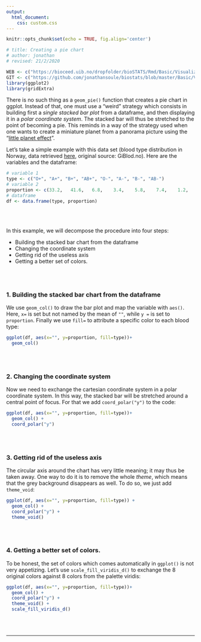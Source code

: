 ```yaml
---
output:
  html_document:
    css: custom.css
--- 
```


```r
knitr::opts_chunk$set(echo = TRUE, fig.align='center')

# title: Creating a pie chart
# author: jonathan
# revised: 21/2/2020 

WEB <- c("https://bioceed.uib.no/dropfolder/bioSTATS/Rmd/Basic/Visualizing/Simple/pie-chart.html")
GIT <- c("https://github.com/jonathansoule/biostats/blob/master/Basic/Visualizing/Simple/pie-chart.Rmd")
library(ggplot2)
library(gridExtra)
```
There is no such thing as a `geom_pie()` function that creates a pie chart in ggplot. Instead of that, one must use a "weird" strategy which consists in building first a *single stacked bar plot* from a dataframe, and then displaying it in a *polar coordinate system*. The stacked bar will thus be stretched to the point of becoming a pie. This reminds in a way of the strategy used when one wants to create a miniature planet from a panorama picture using the "[little planet effect](https://www.photographymad.com/pages/view/little-planet-photos-5-simple-steps-to-making-panorama-worlds){target="_blank"}".

Let's take a simple example with this data set (blood type distribution in Norway, data retrieved [here](https://en.wikipedia.org/wiki/Blood_type_distribution_by_country){target="_blank"}, original source: GiBlod.no). Here are the variables and the dataframe:
```r
# variable 1
type <- c("O+", "A+", "B+", "AB+", "O-", "A-", "B-", "AB-")
# variable 2
proportion <- c(33.2,	41.6,	6.8,	3.4,	5.8,	7.4,	1.2,	0.6)
# dataframe
df <- data.frame(type, proportion)
```
<br/><br/>

In this example, we will decompose the procedure into four steps:

+ Building the stacked bar chart from the dataframe
+ Changing the coordinate system
+ Getting rid of the useless axis
+ Getting a better set of colors.

<br/><br/>

### 1. Building the stacked bar chart from the dataframe

We use `geom_col()` to draw the bar plot and map the variable with `aes()`. Here, `x=` is set but not named by the mean of `""`, while `y =` is set to `proportion`. Finally we use `fill=` to attribute a specific color to each blood type:
```r
ggplot(df, aes(x="", y=proportion, fill=type))+
  geom_col()
```
<br/><br/>

### 2. Changing the coordinate system

Now we need to exchange the cartesian coordinate system in a polar coordinate system. In this way, the stacked bar will be stretched around a central point of focus. For that we add `coord_polar("y")` to the code:


```r
ggplot(df, aes(x="", y=proportion, fill=type))+
  geom_col() +
  coord_polar("y") 
```
<br/><br/>

### 3. Getting rid of the useless axis

The circular axis around the chart has very little meaning; it may thus be taken away. One way to do it is to remove the whole *theme*, which means that the grey background disappears as well. To do so, we just add `theme_void`:
```r
ggplot(df, aes(x="", y=proportion, fill=type)) +
  geom_col() +
  coord_polar("y") +
  theme_void()
```

<br/><br/>

### 4. Getting a better set of colors.

To be honest, the set of colors which comes automatically in `ggplot()` is not very appetizing. Let's use `scale_fill_viridis_d()` to exchange the 8 original colors against 8 colors from the palette viridis:
```r
ggplot(df, aes(x="", y=proportion, fill=type))+
  geom_col() +
  coord_polar("y") +
  theme_void() +
  scale_fill_viridis_d()
```
<br/><br/>


***
<!-- UNCOMMENT TO ACTIVATE
Get the Rmarkdown file corresponding to this page on [GitHub](`r GIT`){target="_blank"}.
-->
